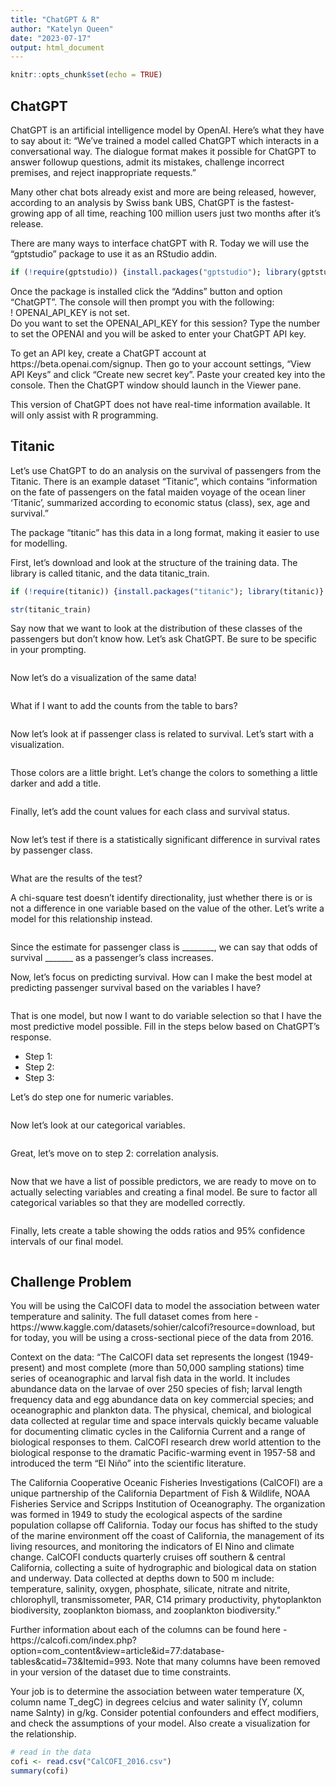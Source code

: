 ```yaml
---
title: "ChatGPT & R"
author: "Katelyn Queen"
date: "2023-07-17"
output: html_document
---
```


```r
knitr::opts_chunk$set(echo = TRUE)
```

## ChatGPT

ChatGPT is an artificial intelligence model by OpenAI. Here's what they have to say about it: "We’ve trained a model called ChatGPT which interacts in a conversational way. The dialogue format makes it possible for ChatGPT to answer followup questions, admit its mistakes, challenge incorrect premises, and reject inappropriate requests."

Many other chat bots already exist and more are being released, however, according to an analysis by Swiss bank UBS, ChatGPT is the fastest-growing app of all time, reaching 100 million users just two months after it's release.

There are many ways to interface chatGPT with R. Today we will use the "gptstudio" package to use it as an RStudio addin.

```r

if (!require(gptstudio)) {install.packages("gptstudio"); library(gptstudio)}

```

Once the package is installed click the "Addins" button and option "ChatGPT". The console will then prompt you with the following:   
! OPENAI_API_KEY is not set.  
Do you want to set the OPENAI_API_KEY for this session? 
Type the number to set the OPENAI and you will be asked to enter your ChatGPT API key.

To get an API key, create a ChatGPT account at https://beta.openai.com/signup. Then go to your account settings, "View API Keys" and click "Create new secret key". Paste your created key into the console. Then the ChatGPT window should launch in the Viewer pane.

This version of ChatGPT does not have real-time information available. It will only assist with R programming.

## Titanic

Let's use ChatGPT to do an analysis on the survival of passengers from the Titanic. There is an example dataset "Titanic", which contains "information on the fate of passengers on the fatal maiden voyage of the ocean liner ‘Titanic’, summarized according to economic status (class), sex, age and survival."

The package "titanic" has this data in a long format, making it easier to use for modelling.

First, let's download and look at the structure of the training data. The library is called titanic, and the data titanic_train.

```r

if (!require(titanic)) {install.packages("titanic"); library(titanic)}

str(titanic_train)

```

Say now that we want to look at the distribution of these classes of the passengers but don't know how. Let's ask ChatGPT. Be sure to be specific in your prompting. 

```r


```

Now let's do a visualization of the same data! 

```r


```

What if I want to add the counts from the table to bars?

```r

```


Now let's look at if passenger class is related to survival. Let's start with a visualization.

```r

```

Those colors are a little bright. Let's change the colors to something a little darker and add a title. 

```r

```

Finally, let's add the count values for each class and survival status.

```r

```


Now let's test if there is a statistically significant difference in survival rates by passenger class.

```r

```

What are the results of the test? 

A chi-square test doesn't identify directionality, just whether there is or is not a difference in one variable based on the value of the other. Let's write a model for this relationship instead. 

```r

```

Since the estimate for passenger class is ________, we can say that odds of survival _______ as a passenger's class increases. 

Now, let's focus on predicting survival. How can I make the best model at predicting passenger survival based on the variables I have? 

```r

```

That is one model, but now I want to do variable selection so that I have the most predictive model possible. Fill in the steps below based on ChatGPT's response.

+ Step 1:
+ Step 2: 
+ Step 3: 

Let's do step one for numeric variables.

```r

```

Now let's look at our categorical variables. 

```r

```

Great, let's move on to step 2: correlation analysis.

```r

```

Now that we have a list of possible predictors, we are ready to move on to actually selecting variables and creating a final model. Be sure to factor all categorical variables so that they are modelled correctly.

```r

```

Finally, lets create a table showing the odds ratios and 95% confidence intervals of our final model.

```r

```


## Challenge Problem

You will be using the CalCOFI data to model the association between water temperature and salinity. The full dataset comes from here - https://www.kaggle.com/datasets/sohier/calcofi?resource=download, but for today, you will be using a cross-sectional piece of the data from 2016.

Context on the data:
"The CalCOFI data set represents the longest (1949-present) and most complete (more than 50,000 sampling stations) time series of oceanographic and larval fish data in the world. It includes abundance data on the larvae of over 250 species of fish; larval length frequency data and egg abundance data on key commercial species; and oceanographic and plankton data. The physical, chemical, and biological data collected at regular time and space intervals quickly became valuable for documenting climatic cycles in the California Current and a range of biological responses to them. CalCOFI research drew world attention to the biological response to the dramatic Pacific-warming event in 1957-58 and introduced the term “El Niño” into the scientific literature.

The California Cooperative Oceanic Fisheries Investigations (CalCOFI) are a unique partnership of the California Department of Fish & Wildlife, NOAA Fisheries Service and Scripps Institution of Oceanography. The organization was formed in 1949 to study the ecological aspects of the sardine population collapse off California. Today our focus has shifted to the study of the marine environment off the coast of California, the management of its living resources, and monitoring the indicators of El Nino and climate change. CalCOFI conducts quarterly cruises off southern & central California, collecting a suite of hydrographic and biological data on station and underway. Data collected at depths down to 500 m include: temperature, salinity, oxygen, phosphate, silicate, nitrate and nitrite, chlorophyll, transmissometer, PAR, C14 primary productivity, phytoplankton biodiversity, zooplankton biomass, and zooplankton biodiversity."

Further information about each of the columns can be found here - https://calcofi.com/index.php?option=com_content&view=article&id=77:database-tables&catid=73&Itemid=993. Note that many columns have been removed in your version of the dataset due to time constraints.

Your job is to determine the association between water temperature (X, column name T_degC) in degrees celcius and water salinity (Y, column name Salnty) in g/kg. Consider potential confounders and effect modifiers, and check the assumptions of your model. Also create a visualization for the relationship.

```r

# read in the data
cofi <- read.csv("CalCOFI_2016.csv")
summary(cofi)

```


